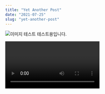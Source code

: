 ```yaml
---
title: "Yet Another Post"
date: "2021-07-25"
slug: "yet-another-post"
---
```

![이미지 테스트](./rohit-tandon-9wg5jCEPBsw-unsplash.jpg)
테스트용입니다.

<Video 
    videoSrcURL="https://www.youtube.com/embed/2cLAvOgoBeY"
    videoTitle="The Backrooms - Level 974"
/>